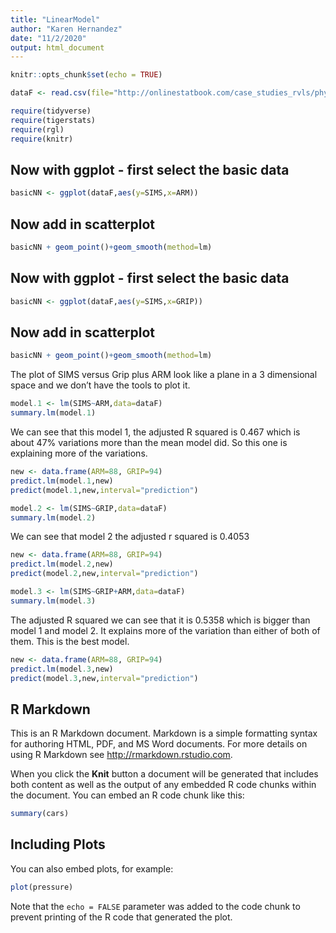 ```yaml
---
title: "LinearModel"
author: "Karen Hernandez"
date: "11/2/2020"
output: html_document
---
```


```r
knitr::opts_chunk$set(echo = TRUE)
```

```r
dataF <- read.csv(file="http://onlinestatbook.com/case_studies_rvls/physical_strength/data.txt",sep="",header=TRUE) 
```

```r
require(tidyverse)
require(tigerstats)
require(rgl)
require(knitr)
```


## Now with ggplot - first select the basic data

```r
basicNN <- ggplot(dataF,aes(y=SIMS,x=ARM))
```
## Now add in scatterplot

```r
basicNN + geom_point()+geom_smooth(method=lm)
```

## Now with ggplot - first select the basic data

```r
basicNN <- ggplot(dataF,aes(y=SIMS,x=GRIP))
```
## Now add in scatterplot

```r
basicNN + geom_point()+geom_smooth(method=lm)
```

The plot of SIMS versus Grip plus ARM look like a plane in a 3 dimensional space and we don't have the tools to plot it. 



```r
model.1 <- lm(SIMS~ARM,data=dataF)
summary.lm(model.1)
```

We can see that this model 1, the adjusted R squared is 0.467 which is about 47% variations more than the mean model did. So this one is explaining more of the variations. 

```r
new <- data.frame(ARM=88, GRIP=94)
predict.lm(model.1,new)
predict(model.1,new,interval="prediction")
```

```r
model.2 <- lm(SIMS~GRIP,data=dataF)
summary.lm(model.2)
``` 

We can see that model 2 the adjusted r squared is 0.4053


```r
new <- data.frame(ARM=88, GRIP=94)
predict.lm(model.2,new)
predict(model.2,new,interval="prediction")
```

```r
model.3 <- lm(SIMS~GRIP+ARM,data=dataF)
summary.lm(model.3)
``` 

The adjusted R squared we can see that it is 0.5358 which is bigger than model 1 and model 2. It explains more of the variation than either of both of them. This is the best model. 

```r
new <- data.frame(ARM=88, GRIP=94)
predict.lm(model.3,new)
predict(model.3,new,interval="prediction")
```

## R Markdown


This is an R Markdown document. Markdown is a simple formatting syntax for authoring HTML, PDF, and MS Word documents. For more details on using R Markdown see <http://rmarkdown.rstudio.com>.

When you click the **Knit** button a document will be generated that includes both content as well as the output of any embedded R code chunks within the document. You can embed an R code chunk like this:

```r
summary(cars)
```

## Including Plots

You can also embed plots, for example:

```r
plot(pressure)
```

Note that the `echo = FALSE` parameter was added to the code chunk to prevent printing of the R code that generated the plot.
